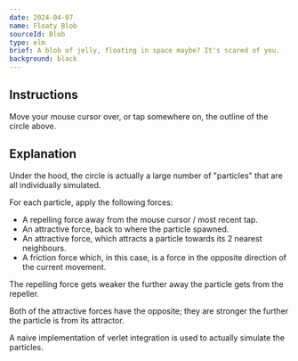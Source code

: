 ```yaml
---
date: 2024-04-07
name: Floaty Blob
sourceId: Blob
type: elm
brief: A blob of jelly, floating in space maybe? It's scared of you.
background: black
---
```


## Instructions

Move your mouse cursor over, or tap somewhere on, the outline of the circle above.


## Explanation

Under the hood, the circle is actually a large number of "particles" that are all individually simulated.

For each particle, apply the following forces:

- A repelling force away from the mouse cursor / most recent tap.
- An attractive force, back to where the particle spawned.
- An attractive force, which attracts a particle towards its 2 nearest neighbours.
- A friction force which, in this case, is a force in the opposite direction of the current movement.

The repelling force gets weaker the further away the particle gets from the repeller.

Both of the attractive forces have the opposite; they are stronger the further the particle is from its attractor.

A naive implementation of verlet integration is used to actually simulate the particles.
